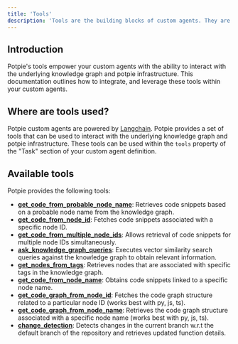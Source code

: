 ```yaml
---
title: 'Tools'
description: 'Tools are the building blocks of custom agents. They are used to perform tasks and retrieve information.'
---
```


## Introduction

Potpie's tools empower your custom agents with the ability to interact with the underlying knowledge graph and potpie infrastructure. This documentation outlines how to integrate, and leverage these tools within your custom agents.

## Where are tools used?

Potpie custom agents are powered by [Langchain](https://langchain.com/). Potpie provides a set of tools that can be used to interact with the underlying knowledge graph and potpie infrastructure. These tools can be used within the `tools` property of the "Task" section of your custom agent definition.


## Available tools

Potpie provides the following tools:
- **[get_code_from_probable_node_name](/custom-agents/tools/get_code_from_probable_node_name)**: Retrieves code snippets based on a probable node name from the knowledge graph.
- **[get_code_from_node_id](/custom-agents/tools/get_code_from_node_id)**: Fetches code snippets associated with a specific node ID.
- **[get_code_from_multiple_node_ids](/custom-agents/tools/get_code_from_multiple_node_ids)**: Allows retrieval of code snippets for multiple node IDs simultaneously.
- **[ask_knowledge_graph_queries](/custom-agents/tools/ask_knowledge_graph_queries)**: Executes vector similarity search queries against the knowledge graph to obtain relevant information.
- **[get_nodes_from_tags](/custom-agents/tools/get_nodes_from_tags)**: Retrieves nodes that are associated with specific tags in the knowledge graph.
- **[get_code_from_node_name](/custom-agents/tools/get_code_from_node_name)**: Obtains code snippets linked to a specific node name.
- **[get_code_graph_from_node_id](/custom-agents/tools/get_code_graph_from_node_id)**: Fetches the code graph structure related to a particular node ID (works best with py, js, ts).
- **[get_code_graph_from_node_name](/custom-agents/tools/get_code_graph_from_node_name)**: Retrieves the code graph structure associated with a specific node name (works best with py, js, ts).
- **[change_detection](/custom-agents/tools/change_detection)**: Detects changes in the current branch w.r.t the default branch of the repository and retrieves updated function details.
